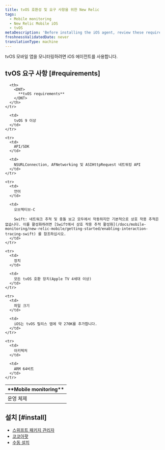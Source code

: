 ```yaml
---
title: tvOS 호환성 및 요구 사항을 위한 New Relic
tags:
  - Mobile monitoring
  - New Relic Mobile iOS
  - tvOS
metaDescription: 'Before installing the iOS agent, review these requirements.'
freshnessValidatedDate: never
translationType: machine
---
```


tvOS 모바일 앱을 모니터링하려면 iOS 에이전트를 사용합니다.

## tvOS 요구 사항 [#requirements]

<table>
  <thead>
    <tr>
      <th width={200}>
        <DNT>
          **Mobile monitoring**
        </DNT>
      </th>

      <th>
        <DNT>
          **tvOS requirements**
        </DNT>
      </th>
    </tr>
  </thead>

  <tbody>
    <tr>
      <td>
        운영 체제
      </td>

      <td>
        tvOS 9 이상
      </td>
    </tr>

    <tr>
      <td>
        API/SDK
      </td>

      <td>
        NSURLConnection, AFNetworking 및 ASIHttpRequest 네트워킹 API
      </td>
    </tr>

    <tr>
      <td>
        언어
      </td>

      <td>
        오브젝티브-C

        Swift: 네트워크 추적 및 충돌 보고 모두에서 작동하지만 기본적으로 상호 작용 추적은 없습니다. 이를 활성화하려면 [Swift에서 상호 작용 추적 활성화](/docs/mobile-monitoring/new-relic-mobile/getting-started/enabling-interaction-tracing-swift) 를 참조하십시오.
      </td>
    </tr>

    <tr>
      <td>
        장치
      </td>

      <td>
        모든 tvOS 호환 장치(Apple TV 4세대 이상)
      </td>
    </tr>

    <tr>
      <td>
        파일 크기
      </td>

      <td>
        iOS는 tvOS 릴리스 앱에 약 270K를 추가합니다.
      </td>
    </tr>

    <tr>
      <td>
        아키텍처
      </td>

      <td>
        ARM 64비트
      </td>
    </tr>
  </tbody>
</table>

## 설치 [#install]

* [스위프트 패키지 관리자](/docs/mobile-monitoring/new-relic-mobile-ios/installation/spm-installation)
* [코코아팟](/docs/mobile-monitoring/new-relic-mobile-ios/installation/cocoapods-installation)
* [수동 설치](/docs/mobile-monitoring/new-relic-mobile-ios/installation/ios-manual-installation)
